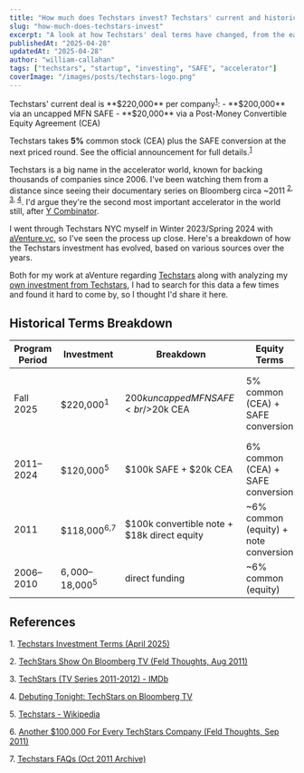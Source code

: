 ```yaml
---
title: "How much does Techstars invest? Techstars' current and historical investment terms for startups"
slug: "how-much-does-techstars-invest"
excerpt: "A look at how Techstars' deal terms have changed, from the early days to the current $220k offer."
publishedAt: "2025-04-28"
updatedAt: "2025-04-28"
author: "william-callahan"
tags: ["techstars", "startup", "investing", "SAFE", "accelerator"]
coverImage: "/images/posts/techstars-logo.png"
---
```


<BackgroundInfo title="Update (April 28, 2025): Current Techstars Investment Terms">
Techstars' current deal is **$220,000** per company<sup><a href="#ref1">1</a></sup>:
- **$200,000** via an uncapped MFN SAFE
- **$20,000** via a Post-Money Convertible Equity Agreement (CEA)

Techstars takes **5%** common stock (CEA) plus the SAFE conversion at the next priced round. See the official announcement for full details.<sup><a href="#ref1">1</a></sup>
</BackgroundInfo>

Techstars is a big name in the accelerator world, known for backing thousands of companies since 2006. I've been watching them from a distance since seeing their documentary series on Bloomberg circa ~2011 <sup><a href="#ref2">2</a>, <a href="#ref3">3</a>, <a href="#ref4">4</a></sup>. I'd argue they're the second most important accelerator in the world still, after [Y Combinator](https://ycombinator.com/).

I went through Techstars NYC myself in Winter 2023/Spring 2024 with [aVenture.vc](https://aventure.vc), so I've seen the process up close. Here's a breakdown of how the Techstars investment has evolved, based on various sources over the years.

Both for my work at aVenture regarding [Techstars](https://aventure.vc/investors/firms/techstars-boulder-co-us) along with analyzing my [own investment from Techstars](https://aventure.vc/companies/aventure-venture-capital-san-francisco-ca-usa), I had to search for this data a few times and found it hard to come by, so I thought I'd share it here.

## Historical Terms Breakdown

| Program Period | Investment | Breakdown | Equity Terms | Notes |
| -------------- | ---------- | --------- | ------------ | ----- |
| Fall 2025 | $220,000<sup>1</sup> | $200k uncapped MFN SAFE<br/>$20k CEA | 5% common (CEA) + SAFE conversion | Uncapped MFN SAFE, CEA for 5% common |
| 2011–2024 | $120,000<sup>5</sup> | $100k SAFE + $20k CEA | 6% common (CEA) + SAFE conversion | SAFE cap typically $10M; 20% discount |
| 2011 | $118,000<sup>6,7</sup> | $100k convertible note + $18k direct equity | ~6% common (equity) + note conversion | Note converts at next priced round |
| 2006–2010 | $6,000–$18,000<sup>5</sup> | direct funding | ~6% common (equity) | Varies by year and location |

## References

<div id="references">
<p id="ref1">1. <a href="https://www.techstars.com/newsroom/investment-terms" target="_blank">Techstars Investment Terms (April 2025)</a></p>
<p id="ref2">2. <a href="https://feld.com/archives/2011/08/techstars-show-on-bloomberg-tv/" target="_blank">TechStars Show On Bloomberg TV (Feld Thoughts, Aug 2011)</a></p>
<p id="ref3">3. <a href="https://www.imdb.com/title/tt2421922/" target="_blank">TechStars (TV Series 2011-2012) - IMDb</a></p>
<p id="ref4">4. <a href="https://www.bloomberg.com/company/press/debuting-tonight-techstars-on-bloomberg-tv/" target="_blank">Debuting Tonight: TechStars on Bloomberg TV</a></p>
<p id="ref5">5. <a href="https://en.wikipedia.org/wiki/Techstars" target="_blank">Techstars - Wikipedia</a></p>
<p id="ref6">6. <a href="https://feld.com/archives/2011/09/another-100000-for-every-techstars-company/" target="_blank">Another $100,000 For Every TechStars Company (Feld Thoughts, Sep 2011)</a></p>
<p id="ref7">7. <a href="https://web.archive.org/web/20111015034430/http://www.techstars.com/program/faqs/" target="_blank">Techstars FAQs (Oct 2011 Archive)</a></p>
</div>
